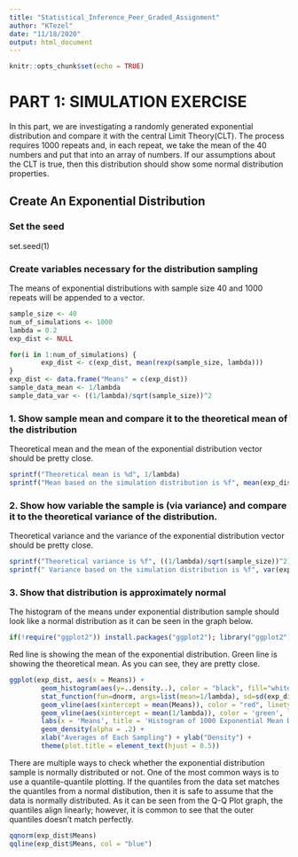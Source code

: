 ```yaml
---
title: "Statistical_Inference_Peer_Graded_Assignment"
author: "KTezel"
date: "11/18/2020"
output: html_document
---
```


```r
knitr::opts_chunk$set(echo = TRUE)
```

# PART 1: SIMULATION EXERCISE
In this part, we are investigating a randomly generated exponential distribution and compare it with the central Limit Theory(CLT). The process requires 1000 repeats and, in each repeat, we take the mean of the 40 numbers and put that into an array of numbers. If our assumptions about the CLT is true, then this distribution should show some normal distribution properties.

## Create An Exponential Distribution
### Set the seed
set.seed(1)

### Create variables necessary for the distribution sampling
The means of exponential distributions with sample size 40 and 1000 repeats will be appended to a vector.
```r
sample_size <- 40
num_of_simulations <- 1000
lambda = 0.2
exp_dist <- NULL

for(i in 1:num_of_simulations) {
        exp_dist <- c(exp_dist, mean(rexp(sample_size, lambda)))
}
exp_dist <- data.frame("Means" = c(exp_dist))
sample_data_mean <- 1/lambda
sample_data_var <- ((1/lambda)/sqrt(sample_size))^2
```

### 1. Show sample mean and compare it to the theoretical mean of the distribution
Theoretical mean and the mean of the exponential distribution vector should be pretty close.
```r
sprintf("Theoretical mean is %d", 1/lambda)
sprintf("Mean based on the simulation distribution is %f", mean(exp_dist$Means))
```
### 2. Show how variable the sample is (via variance) and compare it to the theoretical variance of the distribution.
Theoretical variance and the variance of the exponential distribution vector should be pretty close.
```r
sprintf("Theoretical variance is %f", ((1/lambda)/sqrt(sample_size))^2)
sprintf(" Variance based on the simulation distribution is %f", var(exp_dist$Means))
```

### 3. Show that distribution is approximately normal
The histogram of the means under exponential distribution sample should look like a normal distribution as it can be seen in the graph below.
```r
if(!require("ggplot2")) install.packages("ggplot2"); library("ggplot2")
```

Red line is showing the mean of the exponential distribution. Green line is showing the theoretical mean. As you can see, they are pretty close.
```r
ggplot(exp_dist, aes(x = Means)) +
        geom_histogram(aes(y=..density..), color = "black", fill="white", binwidth = .2) +
        stat_function(fun=dnorm, args=list(mean=1/lambda), sd=sd(exp_dist$Means), color="blue", size=1)+
        geom_vline(aes(xintercept = mean(Means)), color = "red", linetype="dashed", size=1) +
        geom_vline(aes(xintercept = mean(1/lambda)), color = 'green', linetype = "dashed", size=1) +
        labs(x = 'Means', title = 'Histogram of 1000 Exponential Mean Distributions')+
        geom_density(alpha = .2) +
        xlab("Averages of Each Sampling") + ylab("Density") + 
        theme(plot.title = element_text(hjust = 0.5)) 
```

There are multiple ways to check whether the exponential distribution sample is normally distributed or not. One of the most common ways is to use a quantile-quantile plotting. If the quantiles from the data set matches the quantiles from a normal distibution, then it is safe to assume that the data is normally distributed.
As it can be seen from the Q-Q Plot graph, the quantiles align linearly; however, it is common to see that the outer quantiles doesn't match perfectly. 
```r
qqnorm(exp_dist$Means)
qqline(exp_dist$Means, col = "blue")
```